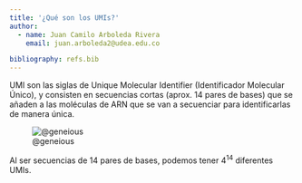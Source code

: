 ```yaml
---
title: '¿Qué son los UMIs?'
author:
  - name: Juan Camilo Arboleda Rivera
    email: juan.arboleda2@udea.edu.co

bibliography: refs.bib
---
```


UMI son las siglas de Unique Molecular Identifier (Identificador Molecular
Único), y consisten en secuencias cortas (aprox. 14 pares de bases) que se
añaden a las moléculas de ARN que se van a secuenciar para identificarlas de
manera única.

![@geneious](https://help.geneiousbiologics.com/hc/article_attachments/8234399911316){.preview-image}

Al ser secuencias de 14 pares de bases, podemos tener $4^{14}$ diferentes UMIs.

